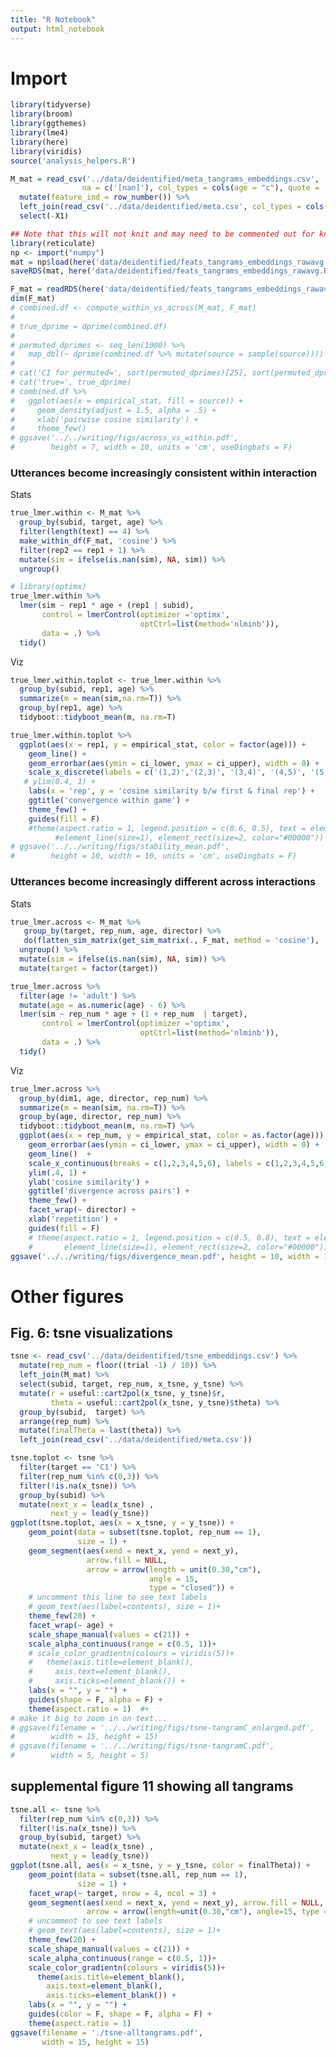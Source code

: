 ```yaml
---
title: "R Notebook"
output: html_notebook
---
```


# Import

```r
library(tidyverse)
library(broom)
library(ggthemes)
library(lme4)
library(here)
library(viridis)
source('analysis_helpers.R')
```

```r
M_mat = read_csv('../data/deidentified/meta_tangrams_embeddings.csv', 
                na = c('[nan]'), col_types = cols(age = "c"), quote = '"') %>%
  mutate(feature_ind = row_number()) %>%
  left_join(read_csv('../data/deidentified/meta.csv', col_types = cols(age = "c"))) %>%
  select(-X1) 
```

```r
## Note that this will not knit and may need to be commented out for knitting
library(reticulate)
np <- import("numpy")
mat = np$load(here('data/deidentified/feats_tangrams_embeddings_rawavg.npy'))
saveRDS(mat, here('data/deidentified/feats_tangrams_embeddings_rawavg.RData'))
```

```r
F_mat = readRDS(here('data/deidentified/feats_tangrams_embeddings_rawavg.RData'))
dim(F_mat)
# combined.df <- compute_within_vs_across(M_mat, F_mat)
# 
# true_dprime = dprime(combined.df)
# 
# permuted_dprimes <- seq_len(1000) %>%
#   map_dbl(~ dprime(combined.df %>% mutate(source = sample(source))))
# 
# cat('CI for permuted=', sort(permuted_dprimes)[25], sort(permuted_dprimes)[975])
# cat('true=', true_dprime)
# combined.df %>%
#   ggplot(aes(x = empirical_stat, fill = source)) +
#     geom_density(adjust = 1.5, alpha = .5) +
#     xlab('pairwise cosine similarity') +
#     theme_few()
# ggsave('../../writing/figs/across_vs_within.pdf',  
#        height = 7, width = 10, units = 'cm', useDingbats = F)
```

### Utterances become increasingly consistent within interaction

Stats 

```r
true_lmer.within <- M_mat %>%
  group_by(subid, target, age) %>%
  filter(length(text) == 4) %>%
  make_within_df(F_mat, 'cosine') %>% 
  filter(rep2 == rep1 + 1) %>% 
  mutate(sim = ifelse(is.nan(sim), NA, sim)) %>%
  ungroup()

# library(optimx)
true_lmer.within %>%
  lmer(sim ~ rep1 * age + (rep1 | subid),
       control = lmerControl(optimizer ='optimx',
                             optCtrl=list(method='nlminb')),
       data = .) %>%
  tidy()
```

Viz

```r
true_lmer.within.toplot <- true_lmer.within %>%
  group_by(subid, rep1, age) %>%
  summarize(m = mean(sim,na.rm=T)) %>%
  group_by(rep1, age) %>%
  tidyboot::tidyboot_mean(m, na.rm=T)

true_lmer.within.toplot %>%
  ggplot(aes(x = rep1, y = empirical_stat, color = factor(age))) +
    geom_line() +
    geom_errorbar(aes(ymin = ci_lower, ymax = ci_upper), width = 0) + 
    scale_x_discrete(labels = c('(1,2)','(2,3)', '(3,4)', '(4,5)', '(5,6)' )) +
   # ylim(0.4, 1) +
    labs(x = 'rep', y = 'cosine similarity b/w first & final rep') +
    ggtitle('convergence within game') +
    theme_few() +
    guides(fill = F) 
    #theme(aspect.ratio = 1, legend.position = c(0.6, 0.5), text = element_text(size=18), 
          #element_line(size=1), element_rect(size=2, color="#00000"))
# ggsave('../../writing/figs/stability_mean.pdf', 
#        height = 10, width = 10, units = 'cm', useDingbats = F)
```

### Utterances become increasingly different across interactions

Stats 

```r
true_lmer.across <- M_mat %>% 
   group_by(target, rep_num, age, director) %>%  
   do(flatten_sim_matrix(get_sim_matrix(., F_mat, method = 'cosine'), .$subid)) %>% 
  ungroup() %>%
  mutate(sim = ifelse(is.nan(sim), NA, sim)) %>%
  mutate(target = factor(target))

true_lmer.across %>%
  filter(age != 'adult') %>%
  mutate(age = as.numeric(age) - 6) %>%
  lmer(sim ~ rep_num * age + (1 + rep_num  | target),
       control = lmerControl(optimizer ='optimx',
                             optCtrl=list(method='nlminb')),
       data = .) %>%
  tidy()
```

Viz 

```r
true_lmer.across %>%
  group_by(dim1, age, director, rep_num) %>%
  summarize(m = mean(sim, na.rm=T)) %>%
  group_by(age, director, rep_num) %>%
  tidyboot::tidyboot_mean(m, na.rm=T) %>%
  ggplot(aes(x = rep_num, y = empirical_stat, color = as.factor(age))) +
    geom_errorbar(aes(ymin = ci_lower, ymax = ci_upper), width = 0) +
    geom_line()  +
    scale_x_continuous(breaks = c(1,2,3,4,5,6), labels = c(1,2,3,4,5,6)) +
    ylim(.4, 1) +
    ylab('cosine similarity') +
    ggtitle('divergence across pairs') +
    theme_few() +
    facet_wrap(~ director) +
    xlab('repetition') +
    guides(fill = F) 
    # theme(aspect.ratio = 1, legend.position = c(0.5, 0.8), text = element_text(size=18), 
    #       element_line(size=1), element_rect(size=2, color="#00000"))
ggsave('../../writing/figs/divergence_mean.pdf', height = 10, width = 10, units = 'cm', useDingbats = F)
```

# Other figures

## Fig. 6: tsne visualizations

```r
tsne <- read_csv('../data/deidentified/tsne_embeddings.csv') %>%
  mutate(rep_num = floor((trial -1) / 10)) %>%
  left_join(M_mat) %>%
  select(subid, target, rep_num, x_tsne, y_tsne) %>%
  mutate(r = useful::cart2pol(x_tsne, y_tsne)$r,
         theta = useful::cart2pol(x_tsne, y_tsne)$theta) %>%
  group_by(subid,  target) %>%
  arrange(rep_num) %>%
  mutate(finalTheta = last(theta)) %>%
  left_join(read_csv('../data/deidentified/meta.csv'))

tsne.toplot <- tsne %>% 
  filter(target == 'C1') %>% 
  filter(rep_num %in% c(0,3)) %>%
  filter(!is.na(x_tsne)) %>%
  group_by(subid) %>%
  mutate(next_x = lead(x_tsne) ,
         next_y = lead(y_tsne))
ggplot(tsne.toplot, aes(x = x_tsne, y = y_tsne)) +
    geom_point(data = subset(tsne.toplot, rep_num == 1),
               size = 1) +
    geom_segment(aes(xend = next_x, yend = next_y), 
                 arrow.fill = NULL, 
                 arrow = arrow(length = unit(0.30,"cm"), 
                               angle = 15, 
                               type = "closed")) +
    # uncomment this line to see text labels
    # geom_text(aes(label=contents), size = 1)+
    theme_few(20) +
    facet_wrap(~ age) +
    scale_shape_manual(values = c(21)) +
    scale_alpha_continuous(range = c(0.5, 1))+
    # scale_color_gradientn(colours = viridis(5))+
    #   theme(axis.title=element_blank(),
    #     axis.text=element_blank(),
    #     axis.ticks=element_blank()) +
    labs(x = "", y = "") +
    guides(shape = F, alpha = F) +
    theme(aspect.ratio = 1)  #+
# make it big to zoom in on text... 
# ggsave(filename = '../../writing/figs/tsne-tangramC_enlarged.pdf',
#        width = 15, height = 15)
# ggsave(filename = '../../writing/figs/tsne-tangramC.pdf',
#        width = 5, height = 5)
```

## supplemental figure 11 showing all tangrams

```r
tsne.all <- tsne %>%
  filter(rep_num %in% c(0,3)) %>%
  filter(!is.na(x_tsne)) %>%
  group_by(subid, target) %>%
  mutate(next_x = lead(x_tsne) ,
         next_y = lead(y_tsne))
ggplot(tsne.all, aes(x = x_tsne, y = y_tsne, color = finalTheta)) +
    geom_point(data = subset(tsne.all, rep_num == 1),
               size = 1) +
    facet_wrap(~ target, nrow = 4, ncol = 3) +
    geom_segment(aes(xend = next_x, yend = next_y), arrow.fill = NULL, 
                 arrow = arrow(length=unit(0.30,"cm"), angle=15, type = "closed"), ) +
    # uncomment to see text labels
    # geom_text(aes(label=contents), size = 1)+
    theme_few(20) +
    scale_shape_manual(values = c(21)) +
    scale_alpha_continuous(range = c(0.5, 1))+
    scale_color_gradientn(colours = viridis(5))+
      theme(axis.title=element_blank(),
        axis.text=element_blank(),
        axis.ticks=element_blank()) +
    labs(x = "", y = "") +
    guides(color = F, shape = F, alpha = F) +
    theme(aspect.ratio = 1) 
ggsave(filename = './tsne-alltangrams.pdf',
       width = 15, height = 15)
```

